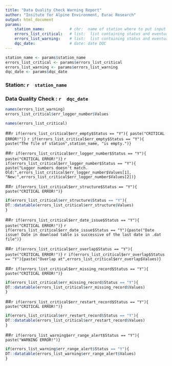 ```yaml
---
title: "Data Quality Check Warning Report"
author: "Insitute for Alpine Environment, Eurac Research"
output: html_document
params:
    station_name:           # chr:  name of station where to put input files.
    errors_list_critical:   # list:  list containing status and eventually errors information
    errors_list_warning:    # list:  list containing status and eventually errors information
    dqc_date:               # date: date DQC
---
```




```r
station_name <- params$station_name
errors_list_critical <- params$errors_list_critical
errors_list_warning <- params$errors_list_warning
dqc_date <- params$dqc_date
```

### Station: **`r  station_name`**

### Data Quality Check : **`r  dqc_date`**

```r
names(errors_list_warning)
errors_list_critical$err_logger_number$Values

names(errors_list_critical)

```

<!-- err_empty -->

##`r if(errors_list_critical$err_empty$Status == "Y"){ paste("CRITICAL ERROR!")}`
`r if(errors_list_critical$err_empty$Status == "Y"){ paste("The file of station",station_name, "is empty.")}`

<!-- err_logger_number -->

##`r if(errors_list_critical$err_logger_number$Status == "Y"){ paste("CRITICAL ERROR!")}`
`r if(errors_list_critical$err_logger_number$Status == "Y"){ paste("Logger numbers doesn't match. Old:",errors_list_critical$err_logger_number$Values[1], "New:",errors_list_critical$err_logger_number$Values[2])}`

<!-- err_structure -->

##`r if(errors_list_critical$err_structure$Status == "Y"){ paste("CRITICAL ERROR!")}`
```r
if(errors_list_critical$err_structure$Status == "Y"){ 
DT::datatable(errors_list_critical$err_structure$Values)
}
```
<!-- err_date_issue -->

##`r if(errors_list_critical$err_date_issue$Status == "Y"){ paste("CRITICAL ERROR!")}`
`r if(errors_list_critical$err_date_issue$Status == "Y"){paste("Date issue! Date in download table is successive of the last date in .dat file")}`

<!-- err_overlap -->

##`r if(errors_list_critical$err_overlap$Status == "Y"){ paste("CRITICAL ERROR!")}`
`r if(errors_list_critical$err_overlap$Status == "Y"){paste("Overlap at",errors_list_critical$err_overlap$Values)}`


<!-- err_missing_record -->

##`r if(errors_list_critical$err_missing_record$Status == "Y"){ paste("CRITICAL ERROR!")}`
```r
if(errors_list_critical$err_missing_record$Status == "Y"){ 
DT::datatable(errors_list_critical$err_missing_record$Values)
}
```

<!-- err_restart_record -->

##`r if(errors_list_critical$err_restart_record$Status == "Y"){ paste("CRITICAL ERROR!")}`
```r
if(errors_list_critical$err_restart_record$Status == "Y"){ 
DT::datatable(errors_list_critical$err_restart_record$Values)
}
```


<!-- err_range_alert -->

##`r if(errors_list_warning$err_range_alert$Status == "Y"){ paste("WARNING ERROR!")}`
```r
if(errors_list_warning$err_range_alert$Status == "Y"){ 
DT::datatable(errors_list_warning$err_range_alert$Values)
}
```

